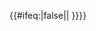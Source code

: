 {{#ifeq:{{Hat_Infobox/Utilities:DoesHatHaveStat|{{{1}}}|{{{2}}}}}|false||<span class="{{{4}}}">{{{3}}}{{formatnum:{{#invoke:Hat_Infobox/Utilities:GetHatStat|get|{{{1}}}|{{{2}}}}} }}</span>}}